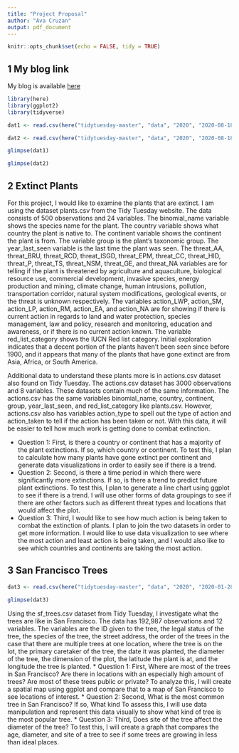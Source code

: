 ```yaml
---
title: "Project Proposal"
author: "Ava Cruzan"
output: pdf_document
---
```


```r
knitr::opts_chunk$set(echo = FALSE, tidy = TRUE)
```

## 1 My blog link

My blog is available [here](https://dasc-1104-alc.netlify.app/)

```r
library(here)
library(ggplot2)
library(tidyverse)

dat1 <- read.csv(here("tidytuesday-master", "data", "2020", "2020-08-18", "plants.csv"))

dat2 <- read.csv(here("tidytuesday-master", "data", "2020", "2020-08-18", "actions.csv"))

```

```r
glimpse(dat1)
```
```r
glimpse(dat2)
```


## 2 Extinct Plants

For this project, I would like to examine the plants that are extinct. I am using the
dataset plants.csv from the Tidy Tuesday website. The data consists of 500 observations and 24
variables. The binomial_name variable shows the species name for the plant. The country variable
shows what country the plant is native to. The continent variable shows the continent the plant
is from. The variable group is the plant's taxonomic group. The year_last_seen variable is the
last time the plant was seen. The threat_AA, threat_BRU, threat_RCD, threat_ISGD, threat_EPM, 
threat_CC, threat_HID, threat_P, threat_TS, threat_NSM, threat_GE, and threat_NA variables are
for telling if the plant is threatened by agriculture and aquaculture, biological resource use, 
commercial development, invasive species, energy production and mining, climate change, human 
intrusions, pollution, transportation corridor, natural system modifications, geological events, 
or the threat is unknown respectively. The variables action_LWP, action_SM, action_LP, action_RM, 
action_EA, and action_NA are for showing if there is current action in regards to land and water 
protection, species management, law and policy, research and monitoring, education and awareness,
or if there is no current action known. The variable red_list_category shows the IUCN Red list 
category. Initial exploration indicates that a decent portion of the plants haven't been seen 
since before 1900, and it appears that many of the plants that have gone extinct are from Asia,
Africa, or South America.

Additional data to understand these plants more is in actions.csv dataset also found on Tidy 
Tuesday. The actions.csv dataset has 3000 observations and 8 variables. These datasets contain
much of the same information. The actions.csv has the same variables binomial_name, country,
continent, group, year_last_seen, and red_list_category like plants.csv. However, actions.csv also
has variables action_type to spell out the type of action and action_taken to tell if the action has 
been taken or not. With this data, it will be easier to tell how much work is getting done to combat
extinction.

* Question 1: First, is there a country or continent that has a majority of the plant extinctions. If so, which country or continent. To test this, I plan to calculate how many plants have gone extinct per continent and generate data visualizations in order to easily see if there is a trend.
* Question 2: Second, is there a time period in which there were significantly more extinctions. If so, is there a trend to predict future plant extinctions. To test this, I plan to generate a line chart using ggplot to see if there is a trend. I will use other forms of data groupings to see if there are other factors such as different threat types and locations that would affect the plot.
* Question 3: Third, I would like to see how much action is being taken to combat the extinction of plants. I plan to join the two datasets in order to get more information. I would like to use data visualization to see where the most action and least action is being taken, and I would also like to see which countries and continents are taking the most action.

## 3 San Francisco Trees

```r
dat3 <- read.csv(here("tidytuesday-master", "data", "2020", "2020-01-28", "sf_trees.csv"))
```

```r
glimpse(dat3)
```


Using the sf_trees.csv dataset from Tidy Tuesday, I investigate what the trees
are like in San Francisco. The data has 192,987 observations and 12 variables. 
The variables are the ID given to the tree, the legal status of the tree, the 
species of the tree, the street address, the order of the trees in the case that 
there are multiple trees at one location, where the tree is on the lot, the 
primary caretaker of the tree, the date it was planted, the diameter of the tree, 
the dimension of the plot, the latitude the plant is at, and the longitude the 
tree is planted. 
* Question 1: First, Where are most of the trees in San Francisco? Are there in locations with an especially high amount of trees? Are most of these trees public or private? To analyze this, I will create a spatial map using ggplot and compare that to a map of San Francisco to see locations of interest.
* Question 2: Second, What is the most common tree in San Francisco? If so, What kind  To assess this, I will use data manipulation and represent this data visually to show what kind of tree is the most popular tree.
* Question 3: Third, Does site of the tree affect the diameter of the tree? To test this, I will create a graph that compares the age, diameter, and site of a tree to see if some trees are growing in less than ideal places.





































